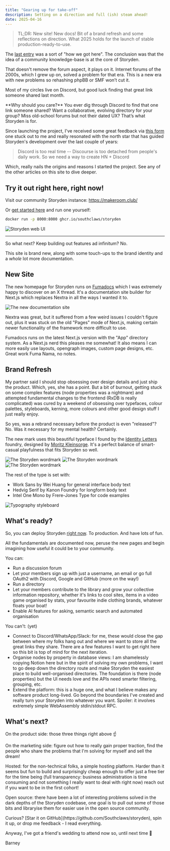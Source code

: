 ```yaml
---
title: "Gearing up for take-off"
description: Setting on a direction and full (ish) steam ahead!
date: 2025-04-16
---
```


> TL;DR: New site! New docs! Bit of a brand refresh and some reflections on direction. What 2025 holds for the launch of stable production-ready-to-use.

The [last entry](/blog/exploring-language-models) was a sort of "how we got here". The conclusion was that the idea of a community knowledge-base is at the core of Storyden.

That doesn't remove the forum aspect, it plays on it. Internet forums of the 2000s, which I grew up on, solved a problem for that era. This is a new era with new problems so rehashing phpBB or SMF won’t cut it.

Most of my circles live on Discord, but good luck finding that great link someone shared last month.

<Callout>
  **Why should you care?** You ever dig through Discord to find that one link
  someone shared? Want a collaborative, evolving directory for your group? Miss
  old-school forums but not their dated UX? That’s what Storyden is for.
</Callout>

Since launching the project, I've received some great feedback via [this form](https://airtable.com/shrLY0jDp9CuXPB2X) one stuck out to me and really resonated with the north star that has guided Storyden's development over the last couple of years:

> Discord is too real time -- Discourse is too detached from people's daily work. So we need a way to create HN + Discord

Which, really nails the origins and reasons I started the project. See any of the other articles on this site to dive deeper.

## Try it out right here, right now!

Visit our community Storyden instance: https://makeroom.club/

Or [get started here](/docs/introduction) and run one yourself:

```sh
docker run -p 8000:8000 ghcr.io/southclaws/storyden
```

![Storyden web UI](/docs/introduction/local/browser_home.png)

---

So what next? Keep building out features ad infinitum? No.

This site is brand new, along with some touch-ups to the brand identity and a _whole_ lot more documentation.

## New Site

The new homepage for Storyden runs on [Fumadocs](https://fumadocs.vercel.app/) which I was extremely happy to discover on an X thread. It's a documentation site builder for Next.js which replaces Nextra in all the ways I wanted it to.

![The new documentation site](/blog/docs.png)

Nextra was great, but it suffered from a few weird issues I couldn't figure out, plus it was stuck on the old "Pages" mode of Next.js, making certain newer functionality of the framework more difficult to use.

Fumadocs runs on the latest Next.js version with the "App" directory system. As a Next.js nerd this pleases me somewhat! It also means I can more easily use layouts, opengraph images, custom page designs, etc. Great work Fuma Nama, no notes.

## Brand Refresh

My partner said I should stop obsessing over design details and just ship the product. Which, yes, she has a point. But a bit of burnout, getting stuck on some complex features (node properties was a nightmare) and attempted fundamental changes to the frontend (RxDB is really complicated) was cured by a weekend of obsessing over typefaces, colour palettes, styleboards, kerning, more colours and other good design stuff I just really enjoy.

So yes, was a rebrand necessary before the product is even "released"? No. Was it necessary for my mental health? Certainly.

The new mark uses this beautiful typeface I found by the [Identity Letters](https://www.identity-letters.com/) foundry, designed by [Moritz Kleinsorge](https://www.linkedin.com/in/moritz-kleinsorge-62487b183/). It's a perfect balance of smart-casual playfulness that fits Storyden so well.

![The Storyden wordmark](/brand/fullmark_colour_horizontal_campfire.png)
![The Storyden wordmark](/brand/fullmark_colour_horizontal_moonlit.png)
![The Storyden wordmark](/brand/fullmark_colour_horizontal_newspaper.png)

The rest of the type is set with:

- Work Sans by Wei Huang for general interface body text
- Hedvig Serif by Kanon Foundry for longform body text
- Intel One Mono by Frere-Jones Type for code examples

![Typography styleboard](/blog/typography.png)

## What's ready?

So, you can deploy Storyden [right now](http://localhost:3000/docs/introduction/vps). To production. And have lots of fun.

All the fundamentals are documented now, peruse the new pages and begin imagining how useful it could be to your community.

You can:

- Run a discussion forum
- Let your members sign up with just a username, an email or go full OAuth2 with Discord, Google and GitHub (more on the way!)
- Run a directory
- Let your members contribute to the library and grow your collective information repository, whether it's links to cool sites, items in a video game organised by stats, your favourite indie clothing brands, whatever floats your boat!
- Enable AI features for asking, semantic search and automated organisation

You can't: (yet)

- Connect to Discord/WhatsApp/Slack: for me, these would close the gap between where my folks hang out and where we want to store all the great links they share. There are a few features I want to get right here so this bit is top of mind for the next iteration.
- Organise nodes by property in database views: I am shamelessly copying Notion here but in the spirit of solving my own problems, I want to go deep down the directory route and make Storyden the easiest place to build well-organised directories. The foundation is there (node properties) but the UI needs love and the APIs need smarter filtering, grouping, etc.
- Extend the platform: this is a huge one, and what I believe makes any software product long-lived. Go beyond the boundaries I've created and really turn your Storyden into whatever you want. Spoiler: it involves extremely simple WebAssembly stdin/stdout RPC.

## What's next?

On the product side: those three things right above ☝️

On the marketing side: figure out how to really gain proper traction, find the people who share the problems that I'm solving for myself and sell the dream!

Hosted: for the non-technical folks, a simple hosting platform. Harder than it seems but fun to build and surprisingly cheap enough to offer just a free tier for the time being (full transparency: business administration is time consuming and not something I really want to deal with right now) reach out if you want to be in the first cohort!

Open source: there have been a lot of interesting problems solved in the dark depths of the Storyden codebase, one goal is to pull out some of those bits and libraryise them for easier use in the open source community.

<Callout>
  Curious? [Star it on GitHub](https://github.com/Southclaws/storyden), spin it
  up, or drop me feedback - I read everything.
</Callout>

Anyway, I've got a friend's wedding to attend now so, until next time 👋

Barney

